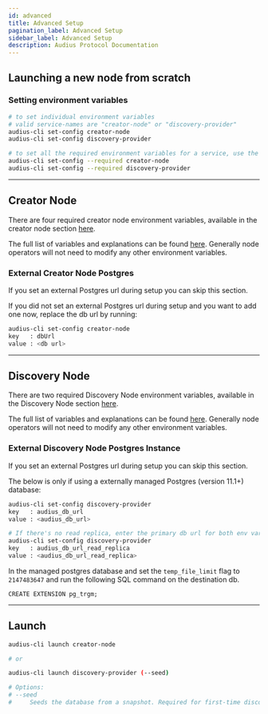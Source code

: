 ```yaml
---
id: advanced
title: Advanced Setup
pagination_label: Advanced Setup
sidebar_label: Advanced Setup
description: Audius Protocol Documentation
---
```


## Launching a new node from scratch

### Setting environment variables

```sh
# to set individual environment variables
# valid service-names are "creator-node" or "discovery-provider"
audius-cli set-config creator-node
audius-cli set-config discovery-provider

# to set all the required environment variables for a service, use the --required flag
audius-cli set-config --required creator-node
audius-cli set-config --required discovery-provider
```

---

## Creator Node

There are four required creator node environment variables, available in the creator node section
[here](/node-operator/setup/installation#creator-node).

The full list of variables and explanations can be found
[here](https://github.com/AudiusProject/audius-protocol/blob/main/creator-node/src/config.js).
Generally node operators will not need to modify any other environment variables.

### External Creator Node Postgres

If you set an external Postgres url during setup you can skip this section.

If you did not set an external Postgres url during setup and you want to add one now, replace the db
url by running:

```sh
audius-cli set-config creator-node
key   : dbUrl
value : <db url>
```

---

## Discovery Node

There are two required Discovery Node environment variables, available in the Discovery Node section
[here](/node-operator/setup/installation#discovery-node).

The full list of variables and explanations can be found
[here](https://github.com/AudiusProject/audius-protocol/blob/main/packages/discovery-provider/default_config.ini).
Generally node operators will not need to modify any other environment variables.

### External Discovery Node Postgres Instance

If you set an external Postgres url during setup you can skip this section.

The below is only if using a externally managed Postgres (version 11.1+) database:

```sh
audius-cli set-config discovery-provider
key   : audius_db_url
value : <audius_db_url>

# If there's no read replica, enter the primary db url for both env vars.
audius-cli set-config discovery-provider
key   : audius_db_url_read_replica
value : <audius_db_url_read_replica>
```

In the managed postgres database and set the `temp_file_limit` flag to `2147483647` and run the
following SQL command on the destination db.

```
CREATE EXTENSION pg_trgm;
```

---

## Launch

```sh
audius-cli launch creator-node

# or

audius-cli launch discovery-provider (--seed)

# Options:
# --seed
#     Seeds the database from a snapshot. Required for first-time discovery setup.
```
